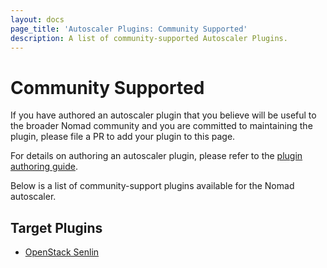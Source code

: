 ```yaml
---
layout: docs
page_title: 'Autoscaler Plugins: Community Supported'
description: A list of community-supported Autoscaler Plugins.
---
```


# Community Supported

If you have authored an autoscaler plugin that you believe will be useful to the
broader Nomad community and you are committed to maintaining the plugin, please
file a PR to add your plugin to this page.

For details on authoring an autoscaler plugin, please refer to the [plugin
authoring guide][plugin_guide].

Below is a list of community-support plugins available for the Nomad autoscaler.

## Target Plugins

- [OpenStack Senlin][senlin]

[plugin_guide]: /docs/autoscaling/internals/plugins
[senlin]: https://github.com/dkt26111/nomad-senlin-autoscaler
